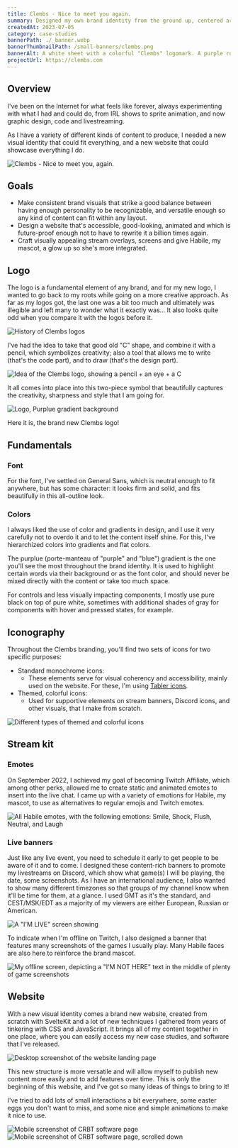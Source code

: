 ```yaml
---
title: Clembs - Nice to meet you again.
summary: Designed my own brand identity from the ground up, centered around my online presence and livestreaming.
createdAt: 2023-07-05
category: case-studies
bannerPath: ./_banner.webp
bannerThumbnailPath: /small-banners/clembs.png
bannerAlt: A white sheet with a colorful "Clembs" logomark. A purple robot cat is zooming by on the left side. Sparkles and small shapes are seen around the page. A red LIVE indicator is on the top right.
projectUrl: https://clembs.com
---
```


## Overview

I've been on the Internet for what feels like forever, always experimenting with what I had and could do, from IRL shows to sprite animation, and now graphic design, code and livestreaming.

As I have a variety of different kinds of content to produce, I needed a new visual identity that could fit everything, and a new website that could showcase everything I do.

![Clembs - Nice to meet you, again.](_banner.webp)

## Goals

- Make consistent brand visuals that strike a good balance between having enough personality to be recognizable, and versatile enough so any kind of content can fit within any layout.
- Design a website that's accessible, good-looking, animated and which is future-proof enough not to have to rewrite it a billion times again.
- Craft visually appealing stream overlays, screens and give Habile, my mascot, a glow up so she's more integrated.

## Logo

The logo is a fundamental element of any brand, and for my new logo, I wanted to go back to my roots while going on a more creative approach. As far as my logos got, the last one was a bit too much and ultimately was illegible and left many to wonder what it exactly was... It also looks quite odd when you compare it with the logos before it.

![History of Clembs logos](_evolution.png)

I've had the idea to take that good old "C" shape, and combine it with a pencil, which symbolizes creativity; also a tool that allows me to write (that's the code part), and to draw (that's the design part).

![Idea of the Clembs logo, showing a pencil + an eye + a C](_idea.png)

It all comes into place into this two-piece symbol that beautifully captures the creativity, sharpness and style that I am going for.

![Logo, Purplue gradient background](_logo-full-width.png)

Here it is, the brand new Clembs logo!

## Fundamentals

### Font

For the font, I've settled on General Sans, which is neutral enough to fit anywhere, but has some character: it looks firm and solid, and fits beautifully in this all-outline look.

### Colors

I always liked the use of color and gradients in design, and I use it very carefully not to overdo it and to let the content itself shine. For this, I've hierarchized colors into gradients and flat colors.

The purplue (porte-manteau of "purple" and "blue") gradient is the one you'll see the most throughout the brand identity. It is used to highlight certain words via their background or as the font color, and should never be mixed directly with the content or take too much space.

For controls and less visually impacting components, I mostly use pure black on top of pure white, sometimes with additional shades of gray for components with hover and pressed states, for example.

## Iconography

Throughout the Clembs branding, you'll find two sets of icons for two specific purposes:

- Standard monochrome icons:
  - These elements serve for visual coherency and accessibility, mainly used on the website. For these, I'm using [Tabler icons](https://tablericons.com).
- Themed, colorful icons:
  - Used for supportive elements on stream banners, Discord icons, and other visuals, that I make from scratch.

![Different types of themed and colorful icons](_icons.png)

## Stream kit

### Emotes

On September 2022, I achieved my goal of becoming Twitch Affiliate, which among other perks, allowed me to create static and animated emotes to insert into the live chat. I came up with a variety of emotions for Habile, my mascot, to use as alternatives to regular emojis and Twitch emotes.

![All Habile emotes, with the following emotions: Smile, Shock, Flush, Neutral, and Laugh](_emotes.png)

### Live banners

Just like any live event, you need to schedule it early to get people to be aware of it and to come. I designed these content-rich banners to promote my livestreams on Discord, which show what game(s) I will be playing, the date, some screenshots. As I have an international audience, I also wanted to show many different timezones so that groups of my channel know when it'll be time for them, at a glance. I used GMT as it's the standard, and CEST/MSK/EDT as a majority of my viewers are either European, Russian or American.

![A "I'M LIVE" screen showing ](_stream-banners.png)

To indicate when I'm offline on Twitch, I also designed a banner that features many screenshots of the games I usually play. Many Habile faces are also here to reinforce the brand mascot.

![My offline screen, depicting a "I'M NOT HERE" text in the middle of plenty of game screenshots](_im-not-here-screen.png)

## Website

With a new visual identity comes a brand new website, created from scratch with SvelteKit and a lot of new techniques I gathered from years of tinkering with CSS and JavaScript. It brings all of my content together in one place, where you can easily access my new case studies, and software that I've released.

![Desktop screenshot of the website landing page](_website-desktop.png)

This new structure is more versatile and will allow myself to publish new content more easily and to add features over time. This is only the beginning of this website, and I've got so many ideas of things to bring to it!

I've tried to add lots of small interactions a bit everywhere, some easter eggs you don't want to miss, and some nice and simple animations to make it nice to use.

![Mobile screenshot of CRBT software page](_website-mobile.png)
![Mobile screenshot of CRBT software page, scrolled down](https://c.clembs.com/files/6f5932cbb096a1517c.png)
